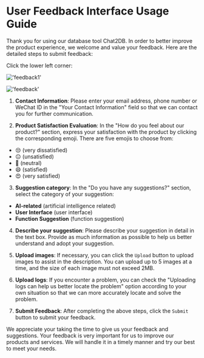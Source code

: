 # User Feedback Interface Usage Guide

Thank you for using our database tool Chat2DB. In order to better improve the product experience, we welcome and value your feedback. Here are the detailed steps to submit feedback:

Click the lower left corner:

!['feedback1'](/image/feedback/feedback1.png)

!['feedback'](/image/feedback/feedback.png)

1. **Contact Information**:
Please enter your email address, phone number or WeChat ID in the "Your Contact Information" field so that we can contact you for further communication.

2. **Product Satisfaction Evaluation**:
In the "How do you feel about our product?" section, express your satisfaction with the product by clicking the corresponding emoji. There are five emojis to choose from:
- 😒 (very dissatisfied)
- 😐 (unsatisfied)
- 🙂 (neutral)
- 😄 (satisfied)
- 😍 (very satisfied)

3. **Suggestion category**:
In the "Do you have any suggestions?" section, select the category of your suggestion:
- **AI-related** (artificial intelligence related)
- **User Interface** (user interface)
- **Function Suggestion** (function suggestion)

4. **Describe your suggestion**:
Please describe your suggestion in detail in the text box. Provide as much information as possible to help us better understand and adopt your suggestion.

5. **Upload images**:
If necessary, you can click the `Upload` button to upload images to assist in the description. You can upload up to 5 images at a time, and the size of each image must not exceed 2MB.

6. **Upload logs**:
If you encounter a problem, you can check the "Uploading logs can help us better locate the problem" option according to your own situation so that we can more accurately locate and solve the problem.

7. **Submit Feedback**:
After completing the above steps, click the `Submit` button to submit your feedback.

We appreciate your taking the time to give us your feedback and suggestions. Your feedback is very important for us to improve our products and services. We will handle it in a timely manner and try our best to meet your needs.